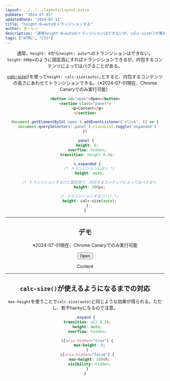 ```yaml
---
layout: ../../../layouts/Layout.astro
pubDate: "2024-07-01"
updatedDate: "2024-07-11"
title: "height:0→autoをトランジションする"
author: ダーシノ
description: "通常height:0→autoのトランジションはできないが、calc-size()が実装されたら使えるようになる"
tags: ["HTML", "CSS"]
---
```



<Header {...frontmatter} />

通常、`height: 0`から`height: auto`へのトランジションはできない。`height:300px`のように固定高にすればトランジションできるが、内包するコンテンツによってはバグることがある。

[calc-size()](https://chromestatus.com/feature/5196713071738880)を使って`height: calc-size(auto);`とすると、内包するコンテンツの高さにあわせてトランジションできる。（※2024-07-01現在、Chrome Canaryでのみ実行可能）

```html
<button id="open">Open</button>
<section class="panel">
  <p>Content</p>
</section>
```

```js
document.getElementById('open').addEventListener('click', () => {
  document.querySelector('.panel').classList.toggle('expanded')
})
```

```css
.panel {
  height: 0;
  overflow: hidden;
  transition: height 0.3s;

  &.expanded {
    /* トランジションしない */
    height: auto;

    /* トランジションするけど固定高で、内包するコンテンツによってはバグる*/
    height: 300px;

    /* トランジションする!!!!! */
    height: calc-size(auto);
  }
}
```

----

## デモ

※2024-07-01現在、Chrome Canaryでのみ実行可能

<button id="open">Open</button>
<section class="panel">
  <p>Content</p>
</section
>

<script>{`
document.getElementById('open').addEventListener('click', () => {
  document.querySelector('.panel').classList.toggle('expanded')
})
`}</script>

<style>{`
.panel {
  height: 0;
  overflow: hidden;
  transition: height 0.3s;
  background-color: #eee;

  &.expanded {
    height: calc-size(auto);
  }
}
`}</style>

----

## `calc-size()`が使えるようになるまでの対応

`max-height`を使うことで`calc-size(auto)`と同じような効果が得られる。ただし、若干hackyになるので注意。

```css
.expand {
  transition: all 0.2s;
  height: auto;
  overflow: hidden;

  &[aria-hidden="true"] {
    max-height: 0;
  }
  &[aria-hidden="false"] {
    max-height: 100vh;
    visibility: hidden;
  }
}
```
